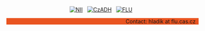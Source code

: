 <br>

<center>
[![NII](nii-logo.png)](https://www.nii.ac.jp/en) &nbsp;
[![CzADH](czadh-logo1.png)](https://czadh.cz) &nbsp;
[![FLU](flu-logo1.png)](https://flu.cas.cz) &nbsp;
</center>

<p align="right" style="background-color:#e95420;">
Contact: hladik at flu.cas.cz &nbsp;
</p>


